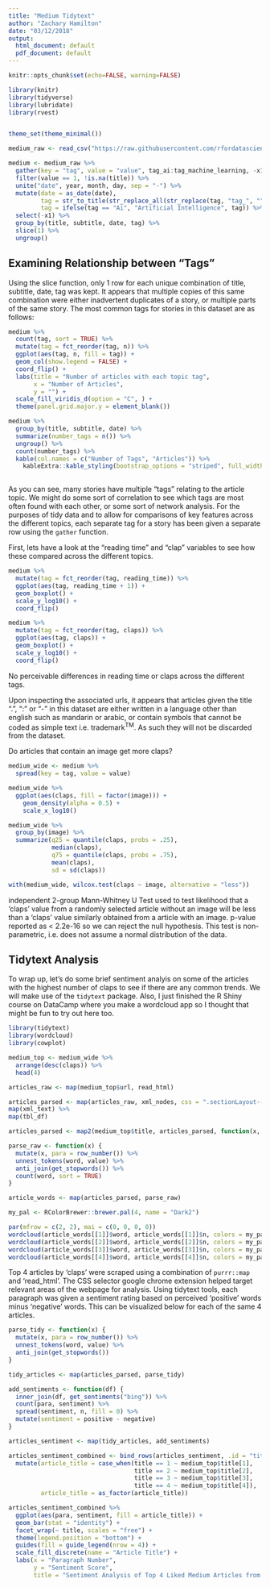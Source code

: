 ```yaml
---
title: "Medium Tidytext"
author: "Zachary Hamilton"
date: "03/12/2018"
output:
  html_document: default
  pdf_document: default
---
```


```r
knitr::opts_chunk$set(echo=FALSE, warning=FALSE)

library(knitr)
library(tidyverse)
library(lubridate)
library(rvest)


theme_set(theme_minimal())
```

```r
medium_raw <- read_csv("https://raw.githubusercontent.com/rfordatascience/tidytuesday/master/data/2018-12-04/medium_datasci.csv")

medium <- medium_raw %>%
  gather(key = "tag", value = "value", tag_ai:tag_machine_learning, -x1) %>%
  filter(value == 1, !is.na(title)) %>%
  unite("date", year, month, day, sep = "-") %>%
  mutate(date = as_date(date),
         tag = str_to_title(str_replace_all(str_replace(tag, "tag_", ""), "_", " ")),
         tag = ifelse(tag == "Ai", "Artificial Intelligence", tag)) %>%
  select(-x1) %>%
  group_by(title, subtitle, date, tag) %>%
  slice(1) %>%
  ungroup()

```

## Examining Relationship between "Tags"

Using the slice function, only 1 row for each unique combination of title, subtitle, date, tag was kept. It appears that multiple copies of this same combination were either inadvertent duplicates of a story, or multiple parts of the same story. The most common tags for stories in this dataset are as follows:

```r

medium %>%
  count(tag, sort = TRUE) %>%
  mutate(tag = fct_reorder(tag, n)) %>%
  ggplot(aes(tag, n, fill = tag)) +
  geom_col(show.legend = FALSE) +
  coord_flip() +
  labs(title = "Number of articles with each topic tag",
       x = "Number of Articles",
       y = "") +
  scale_fill_viridis_d(option = "C", ) +
  theme(panel.grid.major.y = element_blank())

medium %>%
  group_by(title, subtitle, date) %>%
  summarize(number_tags = n()) %>%
  ungroup() %>%
  count(number_tags) %>%
  kable(col.names = c("Number of Tags", "Articles")) %>%
    kableExtra::kable_styling(bootstrap_options = "striped", full_width = FALSE)
  

```


As you can see, many stories have multiple "tags" relating to the article topic. We might do some sort of correlation to see which tags are most often found with each other, or some sort of network analysis. For the purposes of tidy data and to allow for comparisons of key features across the different topics, each separate tag for a story has been given a separate row using the `gather` function.

First, lets have a look at the "reading time" and "clap" variables to see how these compared across the different topics. 

```r
medium %>%
  mutate(tag = fct_reorder(tag, reading_time)) %>%
  ggplot(aes(tag, reading_time + 1)) +
  geom_boxplot() +
  scale_y_log10() +
  coord_flip()

medium %>%
  mutate(tag = fct_reorder(tag, claps)) %>%
  ggplot(aes(tag, claps)) +
  geom_boxplot() +
  scale_y_log10() +
  coord_flip()

```

No perceivable differences in reading time or claps across the different tags. 


Upon inspecting the associated urls, it appears that articles given the title ".", ":" or "-" in this dataset are either written in a language other than english such as mandarin or arabic, or contain symbols that cannot be coded as simple text i.e. trademark<sup>TM</sup>. As such they will not be discarded from the dataset. 

Do articles that contain an image get more claps?

```r
medium_wide <- medium %>%
  spread(key = tag, value = value) 

medium_wide %>%
  ggplot(aes(claps, fill = factor(image))) +
    geom_density(alpha = 0.5) +
    scale_x_log10()

medium_wide %>%
  group_by(image) %>%
  summarize(q25 = quantile(claps, probs = .25),
            median(claps),
            q75 = quantile(claps, probs = .75),
            mean(claps),
            sd = sd(claps))

with(medium_wide, wilcox.test(claps ~ image, alternative = "less"))

```

independent 2-group Mann-Whitney U Test used to test likelihood that a 'claps' value from a randomly selected article without an image will be less than a 'claps' value similarly obtained from a article with an image. p-value reported as < 2.2e-16 so we can reject the null hypothesis. This test is non-parametric, i.e. does not assume a normal distribution of the data.  


## Tidytext Analysis

To wrap up, let's do some brief sentiment analyis on some of the articles with the highest number of claps to see if there are any common trends. We will make use of the `tidytext` package. Also, I just finished the R Shiny course on DataCamp where you make a wordcloud app so I thought that might be fun to try out here too.


```r
library(tidytext)
library(wordcloud)
library(cowplot)

medium_top <- medium_wide %>%
  arrange(desc(claps)) %>%
  head(4)

articles_raw <- map(medium_top$url, read_html)

articles_parsed <- map(articles_raw, xml_nodes, css = ".sectionLayout--insetColumn .graf--p") %>%
map(xml_text) %>%
map(tbl_df)

articles_parsed <- map2(medium_top$title, articles_parsed, function(x, y) mutate(y, title = x))

parse_raw <- function(x) {
  mutate(x, para = row_number()) %>%
  unnest_tokens(word, value) %>%
  anti_join(get_stopwords()) %>%
  count(word, sort = TRUE)                            
}

article_words <- map(articles_parsed, parse_raw)

my_pal <- RColorBrewer::brewer.pal(4, name = "Dark2")

par(mfrow = c(2, 2), mai = c(0, 0, 0, 0))
wordcloud(article_words[[1]]$word, article_words[[1]]$n, colors = my_pal, max.words = 50)
wordcloud(article_words[[2]]$word, article_words[[2]]$n, colors = my_pal, max.words = 50)
wordcloud(article_words[[3]]$word, article_words[[3]]$n, colors = my_pal, max.words = 50)
wordcloud(article_words[[4]]$word, article_words[[4]]$n, colors = my_pal, max.words = 50)

```


Top 4 articles by 'claps' were scraped using a combination of `purrr::map` and 'read_html'. The CSS selector google chrome extension helped target relevant areas of the webpage for analysis. Using tidytext tools, each paragraph was given a sentiment rating based on perceived 'positive' words minus 'negative' words. This can be visualized below for each of the same 4 articles. 


```r

parse_tidy <- function(x) {
  mutate(x, para = row_number()) %>%
  unnest_tokens(word, value) %>%
  anti_join(get_stopwords())
}

tidy_articles <- map(articles_parsed, parse_tidy)

add_sentiments <- function(df) {
  inner_join(df, get_sentiments("bing")) %>%
  count(para, sentiment) %>%
  spread(sentiment, n, fill = 0) %>%
  mutate(sentiment = positive - negative)
}

articles_sentiment <- map(tidy_articles, add_sentiments)

articles_sentiment_combined <- bind_rows(articles_sentiment, .id = "title") %>%
  mutate(article_title = case_when(title == 1 ~ medium_top$title[1],
                                   title == 2 ~ medium_top$title[2],
                                   title == 3 ~ medium_top$title[3],
                                   title == 4 ~ medium_top$title[4]),
         article_title = as_factor(article_title))

articles_sentiment_combined %>%
  ggplot(aes(para, sentiment, fill = article_title)) +
  geom_bar(stat = "identity") +
  facet_wrap(~ title, scales = "free") +
  theme(legend.position = "bottom") +
  guides(fill = guide_legend(nrow = 4)) +
  scale_fill_discrete(name = "Article Title") +
  labs(x = "Paragraph Number",
       y = "Sentiment Score",
       title = "Sentiment Analysis of Top 4 Liked Medium Articles from 2017/18")
```


